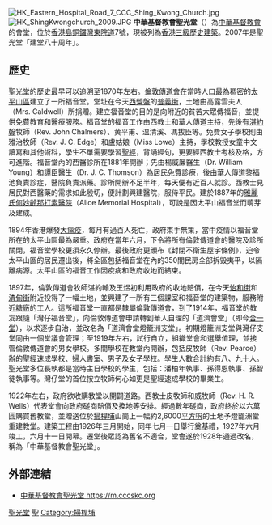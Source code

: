 [[File:HK_Eastern_Hospital_Road_7_CCC_Shing_Kwong_Church.jpg|thumb]]
[[File:HK_ShingKwongchurch_2009.JPG|thumb]]
'''中華基督教會聖光堂'''（{{lang-en|Shing Kwong Church, The Church of Christ in China}}）為[[中華基督教會香港區會|中華基督教會]]的會堂，位於[[香港島|香港島]][[銅鑼灣|銅鑼灣]][[東院道|東院道]]7號，現被列為[[香港三級歷史建築|香港三級歷史建築]]。2007年是聖光堂「建堂八十周年」。

==歷史==
聖光堂的歷史最早可以追溯至1870年左右。[[倫敦傳道會|倫敦傳道會]]在當時人口最為稠密的[[太平山街|太平山區]]建立了一所福音堂。堂址在今天[[西營盤|西營盤]]的[[普義街|普義街]]，土地由高露雲夫人（Mrs. Caldwell）所捐贈。建立福音堂的目的是向附近的貧苦大眾傳福音，並提供免費教育和醫療服務。福音堂的福音工作由西教士和華人傳道主持，先後有[[湛約翰|湛約翰]]牧師（Rev. John Chalmers）、黄平甫、温清溪、馮拔臣等。免費女子學校則由雅治牧師（Rev. J. C. Edge）和盧姑娘（Miss Lowe）主持，學校教授女童中文讀寫和其他術科，學生不單需要學習[[聖經|聖經]]，背誦經句，更要經西教士考核及格，方可進階。福音堂內的西醫診所在1881年開辦；先由楊威廉醫生（Dr. William Young）和譚臣醫生（Dr. J. C. Thomson）為居民免費診療，後由華人傳道黎福池負責診症，醫院負責派藥。診所開辦不足半年，每天便有近百人就診。西教士見居民對西醫藥的需求如此殷切，便計劃興建醫院，服侍平民。建於1887年的[[雅麗氏何妙齡那打素醫院|雅麗氏何妙齡那打素醫院]]（Alice Memorial Hospital），可說是因太平山福音堂而萌芽及建成。

1894年香港爆發[[1894年香港鼠疫|大瘟疫]]，每月有過百人死亡，政府束手無策，當中疫情以福音堂所在的太平山區最為嚴重。政府在當年六月，下令將所有倫敦傳道會的醫院及診所關閉，福音堂學校更須永久停辦。最後政府更頒布《封閉不衛生屋宇條例》，迫令太平山區的居民遷出後，將全區包括福音堂在內的350間民房全部拆毁夷平，以隔離病源。太平山區的福音工作因疫病和政府收地而結束。

1897年，倫敦傳道會牧師湛約翰及王煜初利用政府的收地賠償，在今天[[怡和街|怡和街]]和[[渣甸街|渣甸街]]附近投得了一幅土地，並興建了一所有三個課室和福音堂的建築物，服務附近[[糖廠街|糖廠]]的工人。這所福音堂一直都是隸屬倫敦傳道會，到了1914年，福音堂的教友跟隨「灣仔福音堂」，向倫敦傳道會申請轉到華人自理的「道濟會堂」（即今[[合一堂|合一堂]]），以求逐步自治，並改名為「道濟會堂燈籠洲支堂」。初期燈籠洲支堂與灣仔支堂同由一個堂議會管理；至1919年左右，試行自立，組織堂會和選舉值理，並接管倫敦傳道會的男女學校。多間學校在教堂內開辦，包括皮牧師（Rev. Pearce）辦的聖經速成學校、婦人書室、男子及女子學校。學生人數合計約有八、九十人。聖光堂多位長執都是當時主日學校的學生，包括：潘柏年執事、孫得恩執事、孫智徒執事等。灣仔堂的首位按立牧師何心如更是聖經速成學校的畢業生。

1922年左右，政府欲收購教堂以開闢道路。西教士皮牧師和威牧師（Rev. H. R. Wells）代表堂會向政府磋商賠償及換地等安排。經過數年磋商，政府終於以六萬圓購買舊教堂，並贈送位於[[掃桿埔|掃桿埔]]山崗上一幅約2,6000[[平方呎|平方呎]]的土地予燈籠洲堂重建教堂。建築工程由1926年三月開始，同年七月一日舉行奠基禮，1927年六月竣工，六月十一日開幕。遷堂後眾認為舊名不適合，堂會遂於1928年通過改名，稱為「中華基督教會聖光堂」。

==外部連結==
{{commonscat|Shing Kwong Church}}
* [https://m.cccskc.org/ 中華基督教會聖光堂 https://m.cccskc.org]{{Wayback|url=https://m.cccskc.org/ |date=20180307150932 }}

{{香港二級歷史建築}}
[[Category:中華基督教會|聖光堂]]
[[Category:香港新教教堂|聖]]
[[Category:掃桿埔|Category:掃桿埔]]